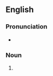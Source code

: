 ==English==

===Pronunciation===
* {{IPA|/ˈfʊtɪŋz/|lang=en}}

===Noun===
{{head|en|noun form}}

# {{plural of|footing|lang=en}}